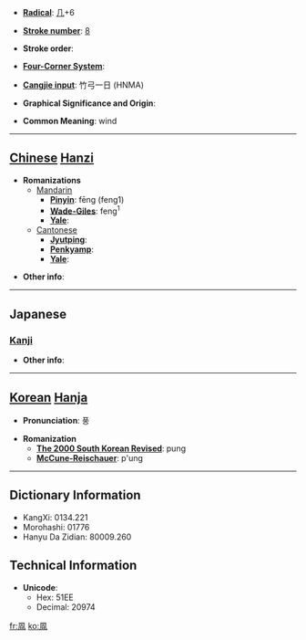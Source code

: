 * '''[[Wiktionary:Chinese radical index| Radical]]''': [[Wiktionary:Chinese radical index 几|几]]+6

* '''[[Wiktionary:Chinese total strokes index|Stroke number]]''': [[Wiktionary:Chinese total strokes index 8|8]]

* '''Stroke order''': 

* '''[[Wiktionary:Chinese four corner index|Four-Corner System]]''': 

* '''[[Wiktionary:Chinese Cangjie index|Cangjie input]]''': 竹弓一日 (HNMA)

* '''Graphical Significance and Origin''': 

* '''Common Meaning''': wind

----

== [[Chinese]] [[Hanzi]] ==

* '''Romanizations'''
** [[Mandarin]]
*** '''[[Pinyin]]''': fēng (feng1)
*** '''[[Wade-Giles]]''': feng<sup>1</sup>
*** '''[[Yale]]''': 
**[[Cantonese]]
***'''[[Jyutping]]''':
***'''[[Penkyamp]]''': 
***'''[[Yale]]''': 

* '''Other info''': 

----

==Japanese==
===[[Kanji]]===
{{kanji|on readings=[[ふう]] (fū), [[ふ]] (fu)
|kun readings=[[かぜ]] (kaze)
}}

* '''Other info''':  

----

== [[Korean]] [[Hanja]] ==

* '''Pronunciation''': 풍

* '''Romanization'''
** '''[[The 2000 South Korean Revised Romanization|The 2000 South Korean Revised]]''': pung
** '''[[McCune-Reischauer]]''': p'ung

----

== Dictionary Information ==

* KangXi: 0134.221
* Morohashi: 01776
* Hanyu Da Zidian: 80009.260

== Technical Information ==

* '''Unicode''':
** Hex: 51EE
** Decimal: 20974

[[fr:凮]]
[[ko:凮]]
